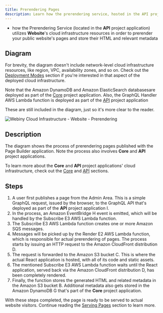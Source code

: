 ```yaml
---
title: Prerendering Pages
description: Learn how the prerendering service, hosted in the API project application, relies on the Website project application to perform page prerendering.
---
```



<Alert type="success" title="What you’ll learn">

- how the Prerendering Service (located in the **API** project application) utilizes **Website**'s cloud infrastructure resources in order to prerender your public website's pages and store their HTML and relevant metadata

</Alert>

## Diagram

<Alert type="info">

For brevity, the diagram doesn't include network-level cloud infrastructure resources, like region, VPC, availability zones, and so on. Check out the [Deployment Modes](../deployment-modes/introduction) section if you're interested in that aspect of the deployed cloud infrastructure.

</Alert>

<Alert type="info">

Note that the Amazon DynamoDB and Amazon ElasticSearch databasesare deployed as part of the [Core](../core/overview) project application. Also, the GraphQL Handler AWS Lambda function is deployed as part of the [API](../api/overview) project application 

These are still included in the diagram, just so it's more clear to the reader. 

</Alert>

<Image src={websitePrerendering} title="Webiny Cloud Infrastructure - Website - Prerendering" shadow={false}/>

## Description

The diagram shows the process of prerendering pages published with the Page Builder application. Note the process also involves **Core** and **API** project applications.


<Alert type="info">

To learn more about the **Core** and **API** project applications' cloud infrastructure, check out the [Core](../../architecture/core/introduction) and [API](../../architecture/api/introduction) sections.

</Alert>


## Steps

1. A user first publishes a page from the Admin Area. This is a simple GraphQL request, issued by the browser, to the GraphQL API that's deployed as part of the **API** project application <diagram-letter>I</diagram-letter>.
2. In the process, an Amazon EventBridge <diagram-letter>H</diagram-letter> event is emitted, which will be handled by the Subscribe <diagram-letter>E3</diagram-letter> AWS Lambda function. 
3. The Subscribe <diagram-letter>E3</diagram-letter> AWS Lambda function creates one or more Amazon SQS messages.
4. Messages will be picked up by the Render <diagram-letter>E2</diagram-letter> AWS Lambda function, which is responsible for actual prerendering of pages. The process starts by issuing an HTTP request to the Amazon CloudFront distribution <diagram-letter>D</diagram-letter>. 
5. The request is forwarded to the Amazon S3 bucket <diagram-letter>C</diagram-letter>. This is where the actual React application is hosted, with all of its code and static assets.
6. The mentioned Subscribe <diagram-letter>E3</diagram-letter> AWS Lambda function waits until the React application, served back via the Amazon CloudFront distribution <diagram-letter>D</diagram-letter>, has been completely rendered.
7. Finally, the function stores the generated HTML and related metadata in the Amazon S3 bucket <diagram-letter>B</diagram-letter>. Additional metadata also gets stored in the Amazon DynamoDB <diagram-letter>G</diagram-letter> that's part of the **Core** project application.  

With these steps completed, the page is ready to be served to actual website visitors. Continue reading the [Serving Pages](serving-pages) section to learn more.
